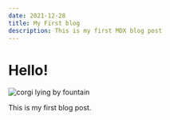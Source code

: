 ```yaml
---
date: 2021-12-28
title: My First blog
description: This is my first MDX blog post
---
```


# Hello!

![corgi lying by fountain](../images/shiangling-RQbwjCKWxQw-unsplash.jpg)

This is my first blog post.
